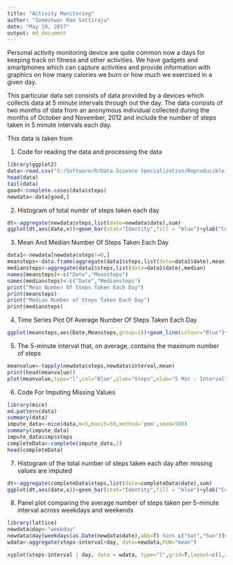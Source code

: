---
title: "Activity Monitoring"
author: "Someshwar Rao Sattiraju"
date: "May 19, 2017"
output: md_document
---

Personal activity monitoring device are quite common now a days for keeping track on fitness and other activities. We have gadgets and smartphones which can capture activities and provide information with graphics on how many calories we burn or how much we exercised in a given day. 

This particular data set consists of data provided by a devices which collects data at 5 minute intervals through out the day. The data consists of two months of data from an anonymous individual collected during the months of October and November, 2012 and include the number of steps taken in 5 minute intervals each day.

This data is taken from 

1. Code for reading the data and processing the data
```{R Data Ready, echo = TRUE}
library(ggplot2)
data<-read.csv("S:/Software/R/Data Science Specialization/Reproducible Research/Week2/activity.csv")
head(data)
tail(data)
good<-complete.cases(data$steps)
newdata<-data[good,]
```


2. Histogram of total numbr of steps taken each day
```{R}
dt<-aggregate(newdata$steps,list(date=newdata$date),sum)
ggplot(dt,aes(date,x))+geom_bar(stat="Identity",fill = "blue")+ylab("Count")+xlab("Date")+ggtitle("Histogram of Total Number Of Steps Taken Each Day")+theme(axis.text.x=element_text(angle=90, hjust=1))

```

3. Mean And Median Number Of Steps Taken Each Day
```{R Mean And Median Steps Take Each Day, echo = TRUE }
data1<-newdata[newdata$steps!=0,]
meansteps<-data.frame(aggregate(data1$steps,list(date=data1$date),mean))
mediansteps<-aggregate(data1$steps,list(date=data1$date),median)
names(meansteps)<-c("Date","Meansteps")
names(mediansteps)<-c("Date","Mediansteps")
print("Mean Number Of Steps Taken Each Day")
print(meansteps)
print("Median Number of Steps Taken Each Day")
print(mediansteps)
```

4. Time Series Plot Of Average Number Of Steps Taken Each Day
```{R Time Series Plot, echo = TRUE}

ggplot(meansteps,aes(Date,Meansteps,group=1))+geom_line(colour="Blue")+ylab("Steps")+xlab("Date")+ggtitle("Time Series Plot Of Mean Steps Taken Each Day")+theme(axis.text.x=element_text(angle=90, hjust=1))
```

5. The 5-minute interval that, on average, contains the maximum number of steps
```{R 5 Min Interval Where Maximum Steps are Taken, echo = TRUE}
meanvalue<-tapply(newdata$steps,newdata$interval,mean)
print(head(meanvalue))
plot(meanvalue,type="l",col="Blue",ylab="Steps",xlab="5 Min - Interval", main= " Plot Of Maximum Steps Taken At 5 Min Interval On Average ")
```

6. Code For Imputing Missing Values
```{R Code For Missing Values, echo=TRUE}
library(mice)
md.pattern(data)
summary(data)
impute_data<-mice(data,m=5,maxit=50,method='pmm',seed=500)
summary(impute_data)
impute_data$imp$steps
completeData<-complete(impute_data,2)
head(completeData)
```

7. Histogram of the total number of steps taken each day after missing values are imputed
```{R Code For Histogram,echo=TRUE}
dt<-aggregate(completeData$steps,list(date=completeData$date),sum)
ggplot(dt,aes(date,x))+geom_bar(stat="Identity",fill = "blue")+ylab("Count")+xlab("Date")+ggtitle("Histogram of Total Number Of Steps Taken Each Day")+theme(axis.text.x=element_text(angle=90, hjust=1))
```

8. Panel plot comparing the average number of steps taken per 5-minute interval across weekdays and weekends
```{R Avg Number of steps taken per 5-minute interval across weekdays and weekends,echo=TRUE}
library(lattice)
newdata$day<-"weekday"
newdata$day[weekdays(as.Date(newdata$date),abb=T) %in% c("Sat","Sun")]<-"weekend"
wdata<-aggregate(steps~interval+day, data=newdata,FUN="mean")

xyplot(steps~interval | day, data = wdata, type="l",grid=T,layout=c(1,2), col="Blue",ylab="Number of Steps",xlab="5 Min - Interval", main= " Average 5 Min Activity Intervals For Weeday Vs Weekend")
```
